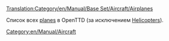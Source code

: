 [[Translation:Category/en/Manual/Base Set/Aircraft/Airplanes]]


Список всех [[en/Manual/Aircraft|planes]] в OpenTTD (за исключением [[:Category:en/Manual/Base Set/Aircraft/Helicopters|Helicopters]]).

[[Category:en/Manual/Aircraft]]